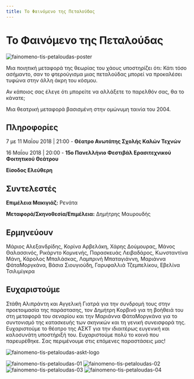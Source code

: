 ```yaml
---
title: Το Φαινόμενο της Πεταλούδας
---
```


# Το Φαινόμενο της Πεταλούδας

![fainomeno-tis-petaloudas-poster](/img/fainomeno-tis-petaloudas/poster.jpg)

Μια ποιητική μεταφορά της θεωρίας του χάους υποστηρίζει ότι: Κάτι τόσο ασήμαντο, σαν το φτερούγισμα μιας πεταλούδας μπορεί να προκαλέσει τυφώνα στην άλλη άκρη του κόσμου.

Αν κάποιος σας έλεγε ότι μπορείτε να αλλάξετε το παρελθόν σας, θα το κάνατε;

Μια θεατρική μεταφορά βασισμένη στην ομώνυμη ταινία του 2004.

## Πληροφορίες
7 με 11 Μαΐου 2018 | 21:00 - **Θέατρο Ανωτάτης Σχολής Καλών Τεχνών**

16 Μαΐου 2018 | 20:00 - **15ο Πανελλήνιο Φεστιβάλ Ερασιτεχνικού Φοιτητικού Θεάτρου**

**Είσοδος Ελεύθερη**

## Συντελεστές
**Επιμέλεια Μακιγιάζ:** Ρενάτα

**Μεταφορά/Σκηνοθεσία/Επιμέλεια:** Δημήτρης Μαυρουδής

## Ερμηνεύουν
Μάριος Αλεξανδρίδης, Κορίνα Αρβελάκη, Χάρης Δούμουρας, Μάνος Θαλασσινός, Ρικάρντο Κομνενής, Παρασκευάς Λειβαδάρος, Κωνσταντίνα Μάνη, Κάρολος Μπαλάσκας, Λαμπρινή Μπαταγιάννη, Μαριάννα ΦάταΜοργκάνα, Βάσια Σιουγιούδη, Γαρυφαλλιά Τζεμπελίκου, Εβελίνα Τσιλιμίγκρα

## Ευχαριστούμε
Στάθη Αλιπράντη και Αγγελική Γιατρά για την συνδρομή τους στην προετοιμασία της παράστασης, τον Δημήτρη Κορβινό για τη βοήθειά του στη μεταφορά του σεναρίου και την Μαριάννα ΦάταΜοργκάνα για το συντονισμό της κατασκευής των σκηνικών και τη γενική συνεισφορά της. Ευχαριστούμε το θέατρο της ΑΣΚΤ για την ιδιαιτέρως ευγενική και καλοσυνάτη υποστήριξή του. Ευχαριστούμε πολύ το κοινό που παρευρέθηκε. Σας περιμένουμε στις επόμενες παραστάσεις μας!

![fainomeno-tis-petaloudas-askt-logo](/img/fainomeno-tis-petaloudas/askt-logo.jpg)

<ResponsiveYouTube videoId="my6rNXIl-E8"/>

![fainomeno-tis-petaloudas-01](/img/fainomeno-tis-petaloudas/01.jpg)
![fainomeno-tis-petaloudas-02](/img/fainomeno-tis-petaloudas/02.jpg)
![fainomeno-tis-petaloudas-03](/img/fainomeno-tis-petaloudas/03.jpg)
![fainomeno-tis-petaloudas-04](/img/fainomeno-tis-petaloudas/04.jpg)
